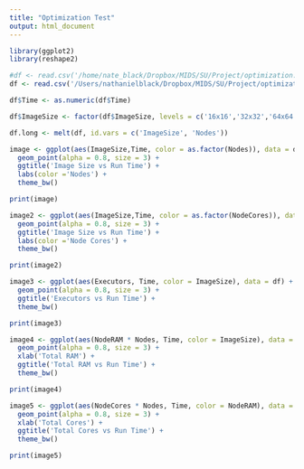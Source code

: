 ```yaml
---
title: "Optimization Test"
output: html_document
---
```


```r
library(ggplot2)
library(reshape2)

#df <- read.csv('/home/nate_black/Dropbox/MIDS/SU/Project/optimization.csv', header =T)
df <- read.csv('/Users/nathanielblack/Dropbox/MIDS/SU/Project/optimization.csv', header =T)

df$Time <- as.numeric(df$Time)

df$ImageSize <- factor(df$ImageSize, levels = c('16x16','32x32','64x64','128x128','256x256'))

df.long <- melt(df, id.vars = c('ImageSize', 'Nodes'))
```

```r
image <- ggplot(aes(ImageSize,Time, color = as.factor(Nodes)), data = df) + 
  geom_point(alpha = 0.8, size = 3) +
  ggtitle('Image Size vs Run Time') +
  labs(color ='Nodes') +
  theme_bw()

print(image)
```

```r
image2 <- ggplot(aes(ImageSize,Time, color = as.factor(NodeCores)), data = df) + 
  geom_point(alpha = 0.8, size = 3) +
  ggtitle('Image Size vs Run Time') +
  labs(color ='Node Cores') +
  theme_bw()

print(image2)
```



```r
image3 <- ggplot(aes(Executors, Time, color = ImageSize), data = df) + 
  geom_point(alpha = 0.8, size = 3) +
  ggtitle('Executors vs Run Time') +
  theme_bw()

print(image3)
```


```r
image4 <- ggplot(aes(NodeRAM * Nodes, Time, color = ImageSize), data = df) + 
  geom_point(alpha = 0.8, size = 3) +
  xlab('Total RAM') +
  ggtitle('Total RAM vs Run Time') +
  theme_bw()

print(image4)
```

```r
image5 <- ggplot(aes(NodeCores * Nodes, Time, color = NodeRAM), data = df) + 
  geom_point(alpha = 0.8, size = 3) +
  xlab('Total Cores') +
  ggtitle('Total Cores vs Run Time') +
  theme_bw()

print(image5)
```

